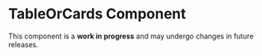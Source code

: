 

<Meta of={TableOrCardsStories} />

# TableOrCards Component
<Alert color="warning" variant="soft">
  This component is a <b>work in progress</b> and may undergo changes in future releases.
</Alert>
